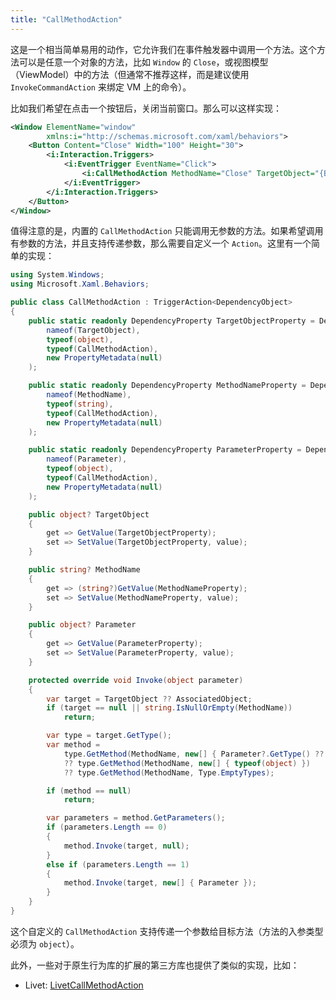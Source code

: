 ```yaml
---
title: "CallMethodAction"
---
```


这是一个相当简单易用的动作，它允许我们在事件触发器中调用一个方法。这个方法可以是任意一个对象的方法，比如 `Window` 的 `Close`，或视图模型（ViewModel）中的方法（但通常不推荐这样，而是建议使用 `InvokeCommandAction` 来绑定 VM 上的命令）。

比如我们希望在点击一个按钮后，关闭当前窗口。那么可以这样实现：

```xml
<Window ElementName="window"
        xmlns:i="http://schemas.microsoft.com/xaml/behaviors">
    <Button Content="Close" Width="100" Height="30">
        <i:Interaction.Triggers>
            <i:EventTrigger EventName="Click">
                <i:CallMethodAction MethodName="Close" TargetObject="{Binding ElementName=window}" />
            </i:EventTrigger>
        </i:Interaction.Triggers>
    </Button>
</Window>
```

值得注意的是，内置的 `CallMethodAction` 只能调用无参数的方法。如果希望调用有参数的方法，并且支持传递参数，那么需要自定义一个 `Action`。这里有一个简单的实现：

```csharp
using System.Windows;
using Microsoft.Xaml.Behaviors;

public class CallMethodAction : TriggerAction<DependencyObject>
{
    public static readonly DependencyProperty TargetObjectProperty = DependencyProperty.Register(
        nameof(TargetObject),
        typeof(object),
        typeof(CallMethodAction),
        new PropertyMetadata(null)
    );

    public static readonly DependencyProperty MethodNameProperty = DependencyProperty.Register(
        nameof(MethodName),
        typeof(string),
        typeof(CallMethodAction),
        new PropertyMetadata(null)
    );

    public static readonly DependencyProperty ParameterProperty = DependencyProperty.Register(
        nameof(Parameter),
        typeof(object),
        typeof(CallMethodAction),
        new PropertyMetadata(null)
    );

    public object? TargetObject
    {
        get => GetValue(TargetObjectProperty);
        set => SetValue(TargetObjectProperty, value);
    }

    public string? MethodName
    {
        get => (string?)GetValue(MethodNameProperty);
        set => SetValue(MethodNameProperty, value);
    }

    public object? Parameter
    {
        get => GetValue(ParameterProperty);
        set => SetValue(ParameterProperty, value);
    }

    protected override void Invoke(object parameter)
    {
        var target = TargetObject ?? AssociatedObject;
        if (target == null || string.IsNullOrEmpty(MethodName))
            return;

        var type = target.GetType();
        var method =
            type.GetMethod(MethodName, new[] { Parameter?.GetType() ?? typeof(object) })
            ?? type.GetMethod(MethodName, new[] { typeof(object) })
            ?? type.GetMethod(MethodName, Type.EmptyTypes);

        if (method == null)
            return;

        var parameters = method.GetParameters();
        if (parameters.Length == 0)
        {
            method.Invoke(target, null);
        }
        else if (parameters.Length == 1)
        {
            method.Invoke(target, new[] { Parameter });
        }
    }
}
```

这个自定义的 `CallMethodAction` 支持传递一个参数给目标方法（方法的入参类型必须为 `object`）。

此外，一些对于原生行为库的扩展的第三方库也提供了类似的实现，比如：

- Livet: [LivetCallMethodAction](https://github.com/runceel/Livet/blob/master/LivetCask.Behaviors/LivetCallMethodAction.cs)
